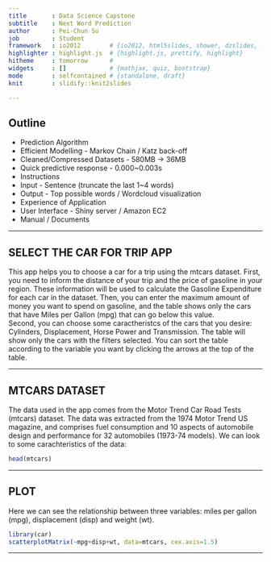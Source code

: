 ```yaml
---
title       : Data Science Capstone
subtitle    : Next Word Prediction
author      : Pei-Chun Su
job         : Student
framework   : io2012        # {io2012, html5slides, shower, dzslides, ...}
highlighter : highlight.js  # {highlight.js, prettify, highlight}
hitheme     : tomorrow      # 
widgets     : []            # {mathjax, quiz, bootstrap}
mode        : selfcontained # {standalone, draft}
knit        : slidify::knit2slides

---  
```

  
## Outline  
  
* Prediction Algorithm  
 * Efficient Modelling - Markov Chain / Katz back-off  
 * Cleaned/Compressed Datasets - 580MB -> 36MB  
 * Quick predictive response - 0.000~0.003s  
* Instructions  
 * Input - Sentence (truncate the last 1~4 words)   
 * Output - Top possible words / Wordcloud visualization  
* Experience of Application  
 * User Interface - Shiny server / Amazon EC2  
 * Manual / Documents  

    
--- 

## SELECT THE CAR FOR TRIP APP

This app helps you to choose a car for a trip using the mtcars dataset.
First, you need to inform the distance of your trip and the price of gasoline in your region. These information will be used to calculate the Gasoline Expenditure for each car in the dataset. Then, you can enter the maximum amount of money you want to spend on gasoline, and the table shows only the cars that have Miles per Gallon (mpg) that can go below this value.  
Second, you can choose some caractheristcs of the cars that you desire: Cylinders, Displacement, Horse Power and Transmission. The table will show only the cars with the filters selected. You can sort the table according to the variable you want by clicking the arrows at the top of the table. 

--- 

## MTCARS DATASET

The data used in the app comes from the Motor Trend Car Road Tests (mtcars) dataset. The data was extracted from the 1974 Motor Trend US magazine, and comprises fuel consumption and 10 aspects of automobile design and performance for 32 automobiles (1973-74 models). We can look to some carachteristics of the data:  

```r
head(mtcars)
```

--- 

## PLOT

Here we can see the relationship between three variables: miles per gallon (mpg), displacement (disp) and weight (wt).
```r
library(car)
scatterplotMatrix(~mpg+disp+wt, data=mtcars, cex.axis=1.5)
```
---